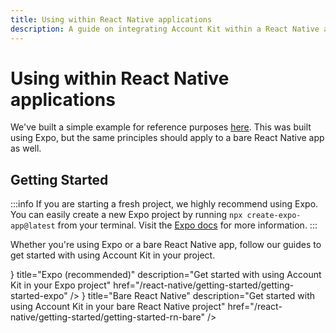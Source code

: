 ```yaml
---
title: Using within React Native applications
description: A guide on integrating Account Kit within a React Native application
---
```



# Using within React Native applications

We've built a simple example for reference purposes [here](https://github.com/alchemyplatform/aa-sdk/tree/main/examples/react-native-expo-example). This was built using Expo, but the same principles should apply to a bare React Native app as well.

## Getting Started

:::info
If you are starting a fresh project, we highly recommend using Expo. You can easily create a new Expo project by running `npx create-expo-app@latest` from your terminal.
Visit the [Expo docs](https://docs.expo.dev/get-started/create-a-project/) for more information.
:::

Whether you're using Expo or a bare React Native app, follow our guides to get started with using Account Kit in your project.

<div className="flex flex-row gap-4">
  <TileButton
    icon={<ExpoIcon width={24} height={24} />}
    title="Expo (recommended)"
    description="Get started with using Account Kit in your Expo project"
    href="/react-native/getting-started/getting-started-expo"
  />
  <TileButton
    icon={<ReactNativeIcon width={24} height={24} />}
    title="Bare React Native"
    description="Get started with using Account Kit in your bare React Native project"
    href="/react-native/getting-started/getting-started-rn-bare"
  />
</div>
